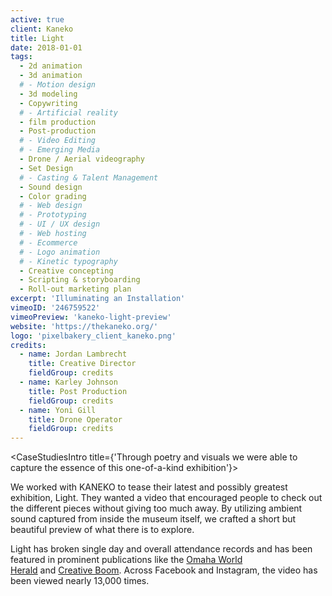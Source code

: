 ```yaml
---
active: true
client: Kaneko
title: Light
date: 2018-01-01
tags:
  - 2d animation
  - 3d animation
  # - Motion design
  - 3d modeling
  - Copywriting
  # - Artificial reality
  - film production
  - Post-production
  # - Video Editing
  # - Emerging Media
  - Drone / Aerial videography
  - Set Design
  # - Casting & Talent Management
  - Sound design
  - Color grading
  # - Web design
  # - Prototyping
  # - UI / UX design
  # - Web hosting
  # - Ecommerce
  # - Logo animation
  # - Kinetic typography
  - Creative concepting
  - Scripting & storyboarding
  - Roll-out marketing plan
excerpt: 'Illuminating an Installation'
vimeoID: '246759522'
vimeoPreview: 'kaneko-light-preview'
website: 'https://thekaneko.org/'
logo: 'pixelbakery_client_kaneko.png'
credits:
  - name: Jordan Lambrecht
    title: Creative Director
    fieldGroup: credits
  - name: Karley Johnson
    title: Post Production
    fieldGroup: credits
  - name: Yoni Gill
    title: Drone Operator
    fieldGroup: credits
---
```


<CaseStudiesIntro title={'Through poetry and visuals we were able to capture the essence of this one-of-a-kind exhibition'}>

We worked with KANEKO to tease their latest and possibly greatest exhibition, Light. They wanted a video that encouraged people to check out the different pieces without giving too much away. By utilizing ambient sound captured from inside the museum itself, we crafted a short but beautiful preview of what there is to explore.

Light has broken single day and overall attendance records and has been featured in prominent publications like the [Omaha World Herald](https://www.omaha.com/) and [Creative Boom](https://www.creativeboom.com/). Across Facebook and Instagram, the video has been viewed nearly 13,000 times.

</CaseStudiesIntro>
